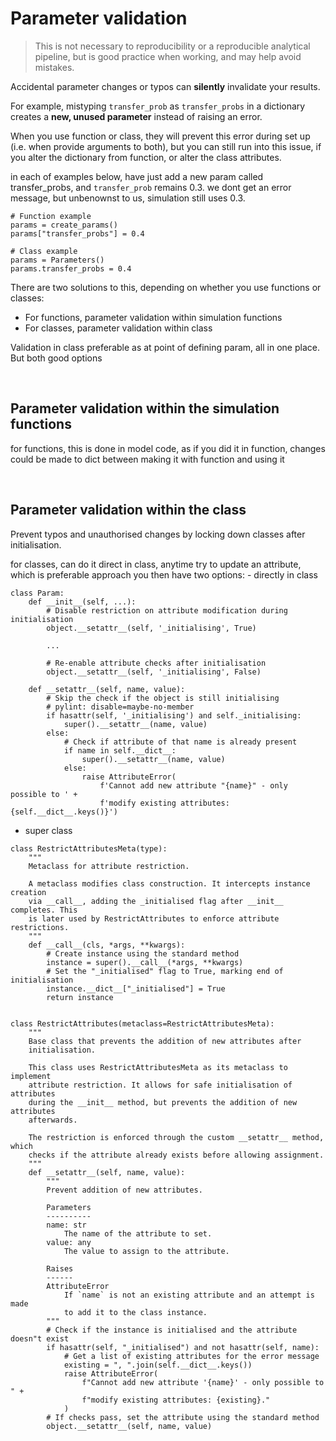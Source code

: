# Parameter validation {#sec-param_validation}

<!--TODO: i feel like this could be moved onto its own page, labelled optional there... but then run into issue with full code, and where put that full code... do i show full code without validation on param management, then add validation on param validation page? think about how i'm going to maintain all this too... changes to the full code source code... etc.-->

> This is not necessary to reproducibility or a reproducible analytical pipeline, but is good practice when working, and may help avoid mistakes.

Accidental parameter changes or typos can **silently** invalidate your results.

For example, mistyping `transfer_prob` as `transfer_probs` in a dictionary creates a **new, unused parameter** instead of raising an error.

When you use function or class, they will prevent this error during set up (i.e. when provide arguments to both), but you can still run into this issue, if you alter the dictionary from function, or alter the class attributes.

in each of examples below, have just add a new param called transfer_probs, and `transfer_prob` remains 0.3.
we dont get an error message, but unbenownst to us, simulation still uses 0.3.

```.python
# Function example
params = create_params()
params["transfer_probs"] = 0.4

# Class example
params = Parameters()
params.transfer_probs = 0.4
```

There are two solutions to this, depending on whether you use functions or classes:

* For functions, parameter validation within simulation functions
* For classes, parameter validation within class

Validation in class preferable as at point of defining param, all in one place. But both good options

<br>

## Parameter validation within the simulation functions

for functions, this is done in model code, as if you did it in function, changes could be made to dict between making it with function and using it

<br>

## Parameter validation within the class

Prevent typos and unauthorised changes by locking down classes after initialisation.

for classes, can do it direct in class, anytime try to update an attribute, which is preferable approach
you then have two options:
- directly in class

```.python
class Param:
    def __init__(self, ...):
        # Disable restriction on attribute modification during initialisation
        object.__setattr__(self, '_initialising', True)

        ...

        # Re-enable attribute checks after initialisation
        object.__setattr__(self, '_initialising', False)

    def __setattr__(self, name, value):
        # Skip the check if the object is still initialising
        # pylint: disable=maybe-no-member
        if hasattr(self, '_initialising') and self._initialising:
            super().__setattr__(name, value)
        else:
            # Check if attribute of that name is already present
            if name in self.__dict__:
                super().__setattr__(name, value)
            else:
                raise AttributeError(
                    f'Cannot add new attribute "{name}" - only possible to ' +
                    f'modify existing attributes: {self.__dict__.keys()}')
```

- super class

```.python
class RestrictAttributesMeta(type):
    """
    Metaclass for attribute restriction.

    A metaclass modifies class construction. It intercepts instance creation
    via __call__, adding the _initialised flag after __init__ completes. This
    is later used by RestrictAttributes to enforce attribute restrictions.
    """
    def __call__(cls, *args, **kwargs):
        # Create instance using the standard method
        instance = super().__call__(*args, **kwargs)
        # Set the "_initialised" flag to True, marking end of initialisation
        instance.__dict__["_initialised"] = True
        return instance


class RestrictAttributes(metaclass=RestrictAttributesMeta):
    """
    Base class that prevents the addition of new attributes after
    initialisation.

    This class uses RestrictAttributesMeta as its metaclass to implement
    attribute restriction. It allows for safe initialisation of attributes
    during the __init__ method, but prevents the addition of new attributes
    afterwards.

    The restriction is enforced through the custom __setattr__ method, which
    checks if the attribute already exists before allowing assignment.
    """
    def __setattr__(self, name, value):
        """
        Prevent addition of new attributes.

        Parameters
        ----------
        name: str
            The name of the attribute to set.
        value: any
            The value to assign to the attribute.

        Raises
        ------
        AttributeError
            If `name` is not an existing attribute and an attempt is made
            to add it to the class instance.
        """
        # Check if the instance is initialised and the attribute doesn"t exist
        if hasattr(self, "_initialised") and not hasattr(self, name):
            # Get a list of existing attributes for the error message
            existing = ", ".join(self.__dict__.keys())
            raise AttributeError(
                f"Cannot add new attribute '{name}' - only possible to " +
                f"modify existing attributes: {existing}."
            )
        # If checks pass, set the attribute using the standard method
        object.__setattr__(self, name, value)
```

<br>